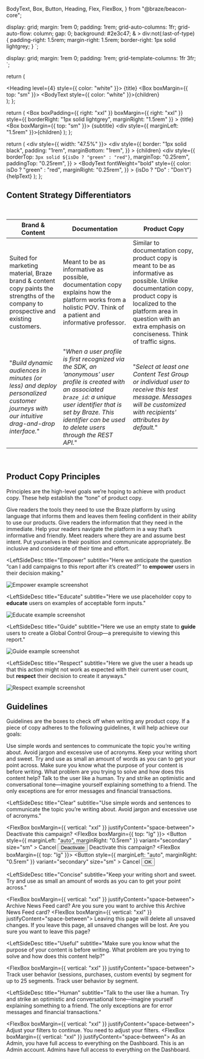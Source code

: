   BodyText,
  Box,
  Button,
  Heading,
  Flex,
  FlexBox,
} from "@braze/beacon-core";

<Meta title="Welcome/Content Strategy" />

  display: grid;
  margin: 1rem 0;
  padding: 1rem;
  grid-auto-columns: 1fr;
  grid-auto-flow: column;
  gap: 0;
  background: #2e3c47;
  & > div:not(:last-of-type) {
    padding-right: 1.5rem;
    margin-right: 1.5rem;
    border-right: 1px solid lightgrey;
  }
`;

  display: grid;
  margin: 1rem 0;
  padding: 1rem;
  grid-template-columns: 1fr 3fr;
`;

  return (
    <div>
      <Heading level={4} style={{ color: "white" }}>
        {title}
      </Heading>
      <Box boxMargin={{ top: "sm" }}>
        <BodyText style={{ color: "white" }}>{children}</BodyText>
      </Box>
    </div>
  );
};

  return (
    <LeftSideRow>
      <Box
        boxPadding={{ right: "xxl" }}
        boxMargin={{ right: "xxl" }}
        style={{ borderRight: "1px solid lightgrey", marginRight: "1.5rem" }}
      >
        <Heading level={4}>{title}</Heading>
        <Box boxMargin={{ top: "sm" }}>
          <BodyText>{subtitle}</BodyText>
        </Box>
      </Box>
      <div style={{ marginLeft: "1.5rem" }}>{children}</div>
    </LeftSideRow>
  );
};

  return (
    <div style={{ width: "47.5%" }}>
      <div
        style={{
          border: "1px solid black",
          padding: "1rem",
          marginBottom: "1rem",
        }}
      >
        {children}
      </div>
      <div
        style={{
          borderTop: `3px solid ${isDo ? "green" : "red"}`,
          marginTop: "0.25rem",
          paddingTop: "0.25rem",
        }}
      >
        <BodyText
          fontWeight="bold"
          style={{
            color: isDo ? "green" : "red",
            marginRight: "0.25rem",
          }}
        >
          {isDo ? "Do" : "Don't"}
        </BodyText>
        <BodyText variant="hint">{helpText}</BodyText>
      </div>
    </div>
  );
};

## Content Strategy Differentiators

<br />

| Brand & Content                                                                                                                        | Documentation                                                                                                                                                                                                                                   | Product Copy                                                                                                                                                                                                                                |
| -------------------------------------------------------------------------------------------------------------------------------------- | ----------------------------------------------------------------------------------------------------------------------------------------------------------------------------------------------------------------------------------------------- | ------------------------------------------------------------------------------------------------------------------------------------------------------------------------------------------------------------------------------------------- |
| Suited for marketing material, Braze brand & content copy paints the strengths of the company to prospective and existing customers.   | Meant to be as informative as possible, documentation copy explains how the platform works from a holistic POV. Think of a patient and informative professor.                                                                                | Similar to documentation copy, product copy is meant to be as informative as possible. Unlike documentation copy, product copy is localized to the platform area in question with an extra emphasis on conciseness. Think of traffic signs. |
| "_Build dynamic audiences in minutes (or less) and deploy personalized customer journeys with our intuitive drag-and-drop interface._" | "_When a user profile is first recognized via the SDK, an ‘anonymous’ user profile is created with an associated `braze_id`: a unique user identifier that is set by Braze. This identifier can be used to delete users through the REST API._" | "_Select at least one Content Test Group or individual user to receive this test message. Messages will be customized with recipients' attributes by default._"                                                                             |

<br />

## Product Copy Principles

Principles are the high-level goals we’re hoping to achieve with product copy. These help establish the “tone” of product copy.

<HeaderRow>
  <HeaderItem title="Empower">
    Give readers the tools they need to use the Braze platform by using language
    that informs them and leaves them feeling confident in their ability to use
    our products.
  </HeaderItem>
  <HeaderItem title="Educate">
    Give readers the information that they need in the immediate.
  </HeaderItem>
  <HeaderItem title="Guide">
    Help your readers navigate the platform in a way that’s informative and
    friendly.
  </HeaderItem>
  <HeaderItem title="Respect">
    Meet readers where they are and assume best intent. Put yourselves in their
    position and communicate appropriately. Be inclusive and considerate of
    their time and effort.
  </HeaderItem>
</HeaderRow>

<LeftSideDesc
  title="Empower"
  subtitle="Here we anticipate the question “can I add campaigns to this report after it’s created?” to **empower** users in their decision making."
>
  <img src="/content-strategy/Empower.png" alt="Empower example screenshot" />
</LeftSideDesc>

<LeftSideDesc
  title="Educate"
  subtitle="Here we use placeholder copy to **educate** users on examples of acceptable form inputs."
>
  <img src="/content-strategy/Educate.png" alt="Educate example screenshot" />
</LeftSideDesc>

<LeftSideDesc
  title="Guide"
  subtitle="Here we use an empty state to **guide** users to create a Global Control Group—a prerequisite to viewing this report."
>
  <img src="/content-strategy/Guide.png" alt="Guide example screenshot" />
</LeftSideDesc>

<LeftSideDesc
  title="Respect"
  subtitle="Here we give the user a heads up that this action might not work as expected with their current user count, but **respect** their decision to create it anyways."
>
  <img src="/content-strategy/Respect.png" alt="Respect example screenshot" />
</LeftSideDesc>

## Guidelines

Guidelines are the boxes to check off when writing any product copy. If a piece of copy adheres to the following guidelines, it will help achieve our goals:

<HeaderRow>
  <HeaderItem title="Clear">
    Use simple words and sentences to communicate the topic you’re writing
    about. Avoid jargon and excessive use of acronyms.
  </HeaderItem>
  <HeaderItem title="Concise">
    Keep your writing short and sweet. Try and use as small an amount of words
    as you can to get your point across.
  </HeaderItem>
  <HeaderItem title="Useful">
    Make sure you know what the purpose of your content is before writing. What
    problem are you trying to solve and how does this content help?
  </HeaderItem>
  <HeaderItem title="Human">
    Talk to the user like a human. Try and strike an optimistic and
    conversational tone—imagine yourself explaining something to a friend. The
    only exceptions are for error messages and financial transactions.
  </HeaderItem>
</HeaderRow>

<LeftSideDesc
  title="Clear"
  subtitle="Use simple words and sentences to communicate the topic you’re writing about. Avoid jargon and excessive use of acronyms."
>
  <FlexBox boxMargin={{ vertical: "xxl" }} justifyContent="space-between">
    <DoDont
      isDo
      helpText="use button verbs that reinforce the action the user is taking."
    >
      <BodyText>Deactivate this campaign?</BodyText>
      <FlexBox boxMargin={{ top: "lg" }}>
        <Button
          style={{ marginLeft: "auto", marginRight: "0.5rem" }}
          variant="secondary"
          size="sm"
        >
          Cancel
        </Button>
        <Button size="sm">Deactivate</Button>
      </FlexBox>
    </DoDont>
    <DoDont helpText="use words and phrases that don't directly connect to the action.">
      <BodyText>Deactivate this campaign?</BodyText>
      <FlexBox boxMargin={{ top: "lg" }}>
        <Button
          style={{ marginLeft: "auto", marginRight: "0.5rem" }}
          variant="secondary"
          size="sm"
        >
          Cancel
        </Button>
        <Button size="sm">OK</Button>
      </FlexBox>
    </DoDont>
  </FlexBox>
</LeftSideDesc>

<LeftSideDesc
  title="Concise"
  subtitle="Keep your writing short and sweet. Try and use as small an amount of words as you can to get your point across."
>
  <FlexBox boxMargin={{ vertical: "xxl" }} justifyContent="space-between">
    <DoDont isDo helpText="keep UI text short.">
      <BodyText>Archive News Feed card?</BodyText>
    </DoDont>
    <DoDont helpText="use filter introductions in confirmations, like 'Are you sure?'.">
      <BodyText>
        Are you sure you want to archive this Archive News Feed card?
      </BodyText>
    </DoDont>
  </FlexBox>
  <FlexBox boxMargin={{ vertical: "xxl" }} justifyContent="space-between">
    <DoDont isDo helpText="get to the point.">
      <BodyText>Leaving this page will delete all unsaved changes.</BodyText>
    </DoDont>
    <DoDont helpText="write instructions that are longer than necessary.">
      <BodyText>
        If you leave this page, all unsaved changes will be lost. Are you sure
        you want to leave this page?
      </BodyText>
    </DoDont>
  </FlexBox>
</LeftSideDesc>

<LeftSideDesc
  title="Useful"
  subtitle="Make sure you know what the purpose of your content is before writing. What problem are you trying to solve and how does this content help?"
>
  <FlexBox boxMargin={{ vertical: "xxl" }} justifyContent="space-between">
    <DoDont
      isDo
      helpText="communicate essential details needed to understand a state or action."
    >
      <BodyText>
        Track user behavior (sessions, purchases, custom events) by segment for
        up to 25 segments.
      </BodyText>
    </DoDont>
    <DoDont helpText="sacrifice clarity for brevity.">
      <BodyText>Track user behavior by segment.</BodyText>
    </DoDont>
  </FlexBox>
</LeftSideDesc>

<LeftSideDesc
  title="Human"
  subtitle="Talk to the user like a human. Try and strike an optimistic and conversational tone—imagine yourself explaining something to a friend. The only exceptions are for error messages and financial transactions."
>
  <FlexBox boxMargin={{ vertical: "xxl" }} justifyContent="space-between">
    <DoDont isDo helpText="give the user solutions instead of problems.">
      <BodyText>Adjust your filters to continue.</BodyText>
    </DoDont>
    <DoDont helpText="blame the user for an error (especially if they really did do something wrong).">
      <BodyText>You need to adjust your filters.</BodyText>
    </DoDont>
  </FlexBox>
  <FlexBox boxMargin={{ vertical: "xxl" }} justifyContent="space-between">
    <DoDont isDo helpText="speak directly to the user in the second person.">
      <BodyText>
        As an Admin, you have full access to everything on the Dashboard.
      </BodyText>
    </DoDont>
    <DoDont helpText="refer to the user in the third person.">
      <BodyText>
        This is an Admin account. Admins have full access to everything on the
        Dashboard.
      </BodyText>
    </DoDont>
  </FlexBox>
</LeftSideDesc>
